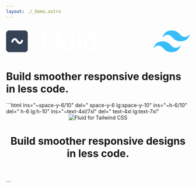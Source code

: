 ```yaml
---
layout: ./_Demo.astro
---
```



<Resizer client:load height="max-h-full h-full">
    <div class="space-y-6 @[54rem]:space-y-10">
    <svg class="h-6 @[54rem]:h-10 mx-auto" viewBox="0 0 474 80" fill="none" xmlns="http://www.w3.org/2000/svg">
<g clip-path="url(#clip0_335_9)">
<path d="M48.186 14H7.81395C3.49843 14 0 17.4984 0 21.814V62.186C0 66.5016 3.49843 70 7.81395 70H48.186C52.5016 70 56 66.5016 56 62.186V21.814C56 17.4984 52.5016 14 48.186 14Z" fill="#354256"/>
<path d="M44.2791 39.8654C42.712 43.5074 41.2053 45.9675 39.7586 47.2458C38.2604 48.524 36.7191 49.1631 35.1349 49.1631C32.6551 49.0229 30.4336 47.736 28.4705 45.3022L24.5182 40.3382C23.8639 39.4803 23.0114 39.0687 21.9609 39.1038C20.8761 39.1038 20.0408 39.6378 19.4552 40.7059C18.8525 41.809 18.1034 43.5249 17.2079 45.8537L13.0233 43.4111C13.5571 41.6777 14.1599 40.1894 14.8315 38.9462C15.5031 37.703 16.2264 36.6874 17.0013 35.8995C18.6029 34.3236 20.2646 33.5357 21.9867 33.5357C23.485 33.5182 24.8884 33.9472 26.1973 34.8226C27.5233 35.6806 28.7718 37.0113 29.9427 38.8148C32.061 42.0891 33.8002 43.7262 35.1606 43.7262C36.2801 43.7262 37.21 43.0785 37.9505 41.7828C38.3121 41.1174 38.6824 40.382 39.0612 39.5765C39.4401 38.771 39.8017 37.9306 40.1461 37.0551L44.2791 39.8654Z" fill="white"/>
</g>
<path d="M90.9922 64V16H121.273V22.75H98.9844V36.5781H119.141V43.3516H98.9844V64H90.9922ZM136.953 16V64H129.195V16H136.953ZM168.916 48.9766V28H176.65V64H169.104V57.6719H168.729C167.9 59.6406 166.572 61.2656 164.744 62.5469C162.916 63.8281 160.643 64.4688 157.924 64.4688C155.596 64.4688 153.533 63.9531 151.736 62.9219C149.955 61.875 148.557 60.3437 147.541 58.3281C146.525 56.3125 146.018 53.8359 146.018 50.8984V28H153.775V49.8203C153.775 52.1953 154.424 54.0859 155.721 55.4922C157.033 56.8828 158.736 57.5781 160.83 57.5781C162.127 57.5781 163.393 57.2656 164.627 56.6406C165.861 56 166.885 55.0469 167.697 53.7812C168.51 52.5 168.916 50.8984 168.916 48.9766ZM185.721 64V28H193.479V64H185.721ZM189.635 22.6797C188.354 22.6797 187.252 22.25 186.33 21.3906C185.424 20.5312 184.971 19.4922 184.971 18.2734C184.971 17.0703 185.424 16.0391 186.33 15.1797C187.252 14.3203 188.354 13.8906 189.635 13.8906C190.916 13.8906 192.01 14.3203 192.916 15.1797C193.838 16.0391 194.299 17.0703 194.299 18.2734C194.299 19.4922 193.838 20.5312 192.916 21.3906C192.01 22.25 190.916 22.6797 189.635 22.6797ZM215.973 64.6562C213.098 64.6562 210.535 63.9219 208.285 62.4531C206.035 60.9844 204.262 58.8672 202.965 56.1016C201.668 53.3203 201.02 49.9766 201.02 46.0703C201.02 42.1172 201.676 38.7578 202.988 35.9922C204.301 33.2266 206.09 31.125 208.355 29.6875C210.621 28.25 213.176 27.5313 216.02 27.5313C218.191 27.5313 219.957 27.8984 221.316 28.6328C222.676 29.3516 223.746 30.2109 224.527 31.2109C225.309 32.1953 225.91 33.0859 226.332 33.8828H226.707V16H234.465V64H226.871V58.3516H226.332C225.895 59.1797 225.27 60.0859 224.457 61.0703C223.66 62.0547 222.574 62.8984 221.199 63.6016C219.84 64.3047 218.098 64.6562 215.973 64.6562ZM217.941 58.2109C219.848 58.2109 221.465 57.7031 222.793 56.6875C224.121 55.6562 225.129 54.2266 225.816 52.3984C226.52 50.5547 226.871 48.4219 226.871 46C226.871 43.5781 226.527 41.4687 225.84 39.6719C225.152 37.875 224.145 36.4844 222.816 35.5C221.488 34.5 219.863 34 217.941 34C215.941 34 214.27 34.5234 212.926 35.5703C211.582 36.6016 210.574 38.0234 209.902 39.8359C209.23 41.6328 208.895 43.6875 208.895 46C208.895 48.3281 209.238 50.4141 209.926 52.2578C210.613 54.1016 211.621 55.5547 212.949 56.6172C214.293 57.6797 215.957 58.2109 217.941 58.2109Z" fill="white"/>
<path fill-rule="evenodd" clip-rule="evenodd" d="M426.918 14C414.406 14 406.588 20.2185 403.458 32.6555C408.151 26.437 413.624 24.1055 419.88 25.6593C423.449 26.5455 426.001 29.1197 428.823 31.9697C433.424 36.6106 438.749 41.9815 450.377 41.9815C462.887 41.9815 470.707 35.763 473.835 23.3278C469.144 29.5463 463.67 31.8778 457.415 30.3222C453.844 29.436 451.292 26.8618 448.47 24.0136C443.869 19.369 438.546 14 426.918 14ZM403.458 41.9815C390.948 41.9815 383.128 48.2 380 60.637C384.692 54.4185 390.166 52.087 396.42 53.6407C399.99 54.527 402.543 57.1012 405.365 59.9512C409.965 64.5921 415.289 69.963 426.918 69.963C439.429 69.963 447.249 63.7463 450.377 51.3093C445.684 57.5278 440.21 59.8593 433.955 58.3056C430.386 57.4175 427.834 54.8433 425.012 51.9951C420.411 47.3542 415.086 41.9815 403.458 41.9815Z" fill="#38BDF8"/>
<path fill-rule="evenodd" clip-rule="evenodd" d="M318.939 30.828C319.525 30.2422 320.475 30.2422 321.061 30.828C321.647 31.4138 321.647 32.3635 321.061 32.9493L312.07 41.9397L321.061 50.9302C321.647 51.516 321.647 52.4657 321.061 53.0515C320.475 53.6373 319.525 53.6373 318.94 53.0515L309.949 44.061L300.959 53.0515C300.373 53.6373 299.423 53.6373 298.837 53.0515C298.252 52.4657 298.252 51.516 298.837 50.9302L307.828 41.9397L298.837 32.9493C298.252 32.3635 298.252 31.4138 298.837 30.828C299.423 30.2422 300.373 30.2422 300.959 30.828L309.949 39.8184L318.939 30.828Z" fill="white"/>
<defs>
<clipPath id="clip0_335_9">
<rect width="56" height="56" fill="white" transform="translate(0 14)"/>
</clipPath>
</defs>
</svg>
    <h1 class="font-bold text-4xl @[54rem]:text-7xl text-white text-center text-balance">Build smoother responsive designs in less code.</h1>
  </div>
</Resizer>
```html ins="~space-y-6/10" del=" space-y-6 lg:space-y-10" ins="~h-6/10" del=" h-6 lg:h-10" ins="~text-4xl/7xl" del=" text-4xl lg:text-7xl"
<header class="px-4 ~space-y-6/10 space-y-6 lg:space-y-10">
    <img class="mx-auto ~h-6/10 h-6 lg:h-10" src="logo.svg" alt="Fluid for Tailwind CSS" />
    <h1 class="text-center ~text-4xl/7xl text-4xl lg:text-7xl">Build smoother responsive designs in less code.</button>
</header>
```
